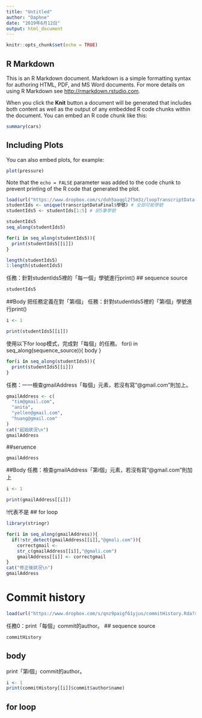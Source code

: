 ```yaml
---
title: "Untitled"
author: "Daphne"
date: "2019年6月12日"
output: html_document
---
```


```r
knitr::opts_chunk$set(echo = TRUE)
```

## R Markdown

This is an R Markdown document. Markdown is a simple formatting syntax for authoring HTML, PDF, and MS Word documents. For more details on using R Markdown see <http://rmarkdown.rstudio.com>.

When you click the **Knit** button a document will be generated that includes both content as well as the output of any embedded R code chunks within the document. You can embed an R code chunk like this:

```r
summary(cars)
```

## Including Plots

You can also embed plots, for example:

```r
plot(pressure)
```

Note that the `echo = FALSE` parameter was added to the code chunk to prevent printing of the R code that generated the plot.
```r
load(url("https://www.dropbox.com/s/duh5aaqgl2f5m3z/loopTranscriptData.Rda?raw=1"))
studentIds <- unique(transcriptDataFinal$學號) # 全部可能學號
studentIds5 <- studentIds[1:5] # 前5筆學號
```
```r
studentIds5
seq_along(studentIds5)
```


```r
for(i in seq_along(studentIds5)){
  print(studentIds5[[i]])
}
```

```r
length(studentIds5)
1:length(studentIds5)
```
任務：針對studentIds5裡的「每一個」學號進行print()
## sequence source
```r
studentIds5
```

##Body
把任務定義在對「第i個」
任務：針對studentIds5裡的「第i個」學號進行print()
```r
i <- 1

print(studentIds5[[i]])
```
使用以下for loop模式，完成對「每個」的任務。
for(i in seq_along(sequence_source)){
  body
}
```r
for(i in seq_along(studentIds5)){
  print(studentIds5[[i]])
}
```

任務：一一檢查gmailAddress「每個」元素，若沒有寫“@gmail.com”則加上。

```r
gmailAddress <- c(
  "tim@gmail.com",
  "anita",
  "yellen@gmail.com",
  "huang@gmail.com"
)
cat("起始狀況\n")
gmailAddress
```

##seruence
```r
gmailAddress
```


##Body
任務：檢查gmailAddress「第i個」元素，若沒有寫“@gmail.com”則加上
```r
i <- 1

print(gmailAddress[[i]])
```
!代表不是
## for loop
```r
library(stringr)

for(i in seq_along(gmailAddress)){
  if(!str_detect(gmailAddress[[i]],"@gmali.com")){
    correctgmail <-
    str_c(gmailAddress[[i]],"@gmali.com")
    gmailAddress[[i]] <- correctgmail
}
cat("修正後狀況\n")
gmailAddress
```

# Commit history
```r
load(url("https://www.dropbox.com/s/qnz9paigf61yjus/commitHistory.Rda?raw=1"))
```

任務0：print「每個」commit的author。
## sequence source
```r
commitHistory
```

## body
print「第i個」commit的author。
```r
i <- 1
print(commitHistory[[i]]$commit$author$name)
```
## for loop
```r

```




